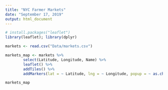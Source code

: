 ```yaml
---
title: "NYC Farmer Markets"
date: "September 17, 2019"
output: html_document
---
```


```r
# install.packages("leaflet")
library(leaflet); library(dplyr)
```

```r
markets <- read.csv("Data/markets.csv")

markets_map <- markets %>% 
        select(Latitude, Longitude, Name) %>% 
        leaflet() %>%
        addTiles() %>% 
        addMarkers(lat = ~ Latitude, lng = ~ Longitude, popup = ~ as.character(Name))

markets_map
```



